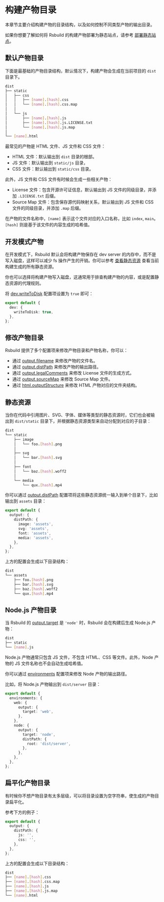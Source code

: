 # 构建产物目录

本章节主要介绍构建产物的目录结构，以及如何控制不同类型产物的输出目录。

如果你想要了解如何将 Rsbuild 的构建产物部署为静态站点，请参考 [部署静态站点](/guide/basic/static-deploy)。

## 默认产物目录

下面是最基础的产物目录结构，默认情况下，构建产物会生成在当前项目的 `dist` 目录下。

```bash
dist
├── static
│   ├── css
│   │   ├── [name].[hash].css
│   │   └── [name].[hash].css.map
│   │
│   └── js
│       ├── [name].[hash].js
│       ├── [name].[hash].js.LICENSE.txt
│       └── [name].[hash].js.map
│
└── [name].html
```

最常见的产物是 HTML 文件、JS 文件和 CSS 文件：

- HTML 文件：默认输出到 `dist` 目录的根部。
- JS 文件：默认输出到 `static/js` 目录，
- CSS 文件：默认输出到 `static/css` 目录。

此外，JS 文件和 CSS 文件有时候会生成一些相关产物：

- License 文件：包含开源许可证信息，默认输出到 JS 文件的同级目录，并添加 `.LICENSE.txt` 后缀。
- Source Map 文件：包含保存源代码映射关系，默认输出到 JS 文件和 CSS 文件的同级目录，并添加 `.map` 后缀。

在产物的文件名称中，`[name]` 表示这个文件对应的入口名称，比如 `index`, `main`。`[hash]` 则是基于该文件的内容生成的哈希值。

## 开发模式产物

在开发模式下，Rsbuild 默认会将构建产物保存在 dev server 的内存中，而不是写入磁盘，这样可以减少 fs 操作产生的开销。你可以参考 [查看静态资源](/guide/basic/server#查看静态资源) 查看当前构建生成的所有静态资源。

你也可以选择将构建产物写入磁盘，这通常用于排查构建产物的内容，或是配置静态资源的代理规则。

将 [dev.writeToDisk](/config/dev/write-to-disk) 配置项设置为 `true` 即可：

```ts
export default {
  dev: {
    writeToDisk: true,
  },
};
```

## 修改产物目录

Rsbuild 提供了多个配置项来修改产物目录和产物名称，你可以：

- 通过 [output.filename](/config/output/filename) 来修改产物的文件名。
- 通过 [output.distPath](/config/output/dist-path) 来修改产物的输出路径。
- 通过 [output.legalComments](/config/output/legal-comments) 来修改 License 文件的生成方式。
- 通过 [output.sourceMap](/config/output/source-map) 来修改 Source Map 文件。
- 通过 [html.outputStructure](/config/html/output-structure) 来修改 HTML 产物对应的文件夹结构。

## 静态资源

当你在代码中引用图片、SVG、字体、媒体等类型的静态资源时，它们也会被输出到 `dist/static` 目录下，并根据静态资源类型来自动分配到对应的子目录：

```bash
dist
└── static
    ├── image
    │   └── foo.[hash].png
    │
    ├── svg
    │   └── bar.[hash].svg
    │
    ├── font
    │   └── baz.[hash].woff2
    │
    └── media
        └── qux.[hash].mp4
```

你可以通过 [output.distPath](/config/output/dist-path) 配置项将这些静态资源统一输入到单个目录下，比如输出到 `assets` 目录：

```ts
export default {
  output: {
    distPath: {
      image: 'assets',
      svg: 'assets',
      font: 'assets',
      media: 'assets',
    },
  },
};
```

上方的配置会生成以下目录结构：

```bash
dist
└── assets
    ├── foo.[hash].png
    ├── bar.[hash].svg
    ├── baz.[hash].woff2
    └── qux.[hash].mp4
```

## Node.js 产物目录

当 Rsbuild 的 [output.target](/config/output/target) 是 `'node'` 时，Rsbuild 会在构建后生成 Node.js 产物：

```bash
dist
├── static
└── [name].js
```

Node.js 产物通常只包含 JS 文件，不包含 HTML、CSS 等文件。此外，Node 产物的 JS 文件名称也不会自动生成哈希值。

你可以通过 [environments](/config/environments) 配置项来修改 Node 产物的输出路径。

比如，将 Node.js 产物输出到 `dist/server` 目录：

```ts
export default {
  environments: {
    web: {
      output: {
        target: 'web',
      },
    },
    node: {
      output: {
        target: 'node',
        distPath: {
          root: 'dist/server',
        },
      },
    },
  },
};
```

## 扁平化产物目录

有时候你不想产物目录有太多层级，可以将目录设置为空字符串，使生成的产物目录扁平化。

参考下方的例子：

```ts
export default {
  output: {
    distPath: {
      js: '',
      css: '',
    },
  },
};
```

上方的配置会生成以下目录结构：

```bash
dist
├── [name].[hash].css
├── [name].[hash].css.map
├── [name].[hash].js
├── [name].[hash].js.map
└── [name].html
```
